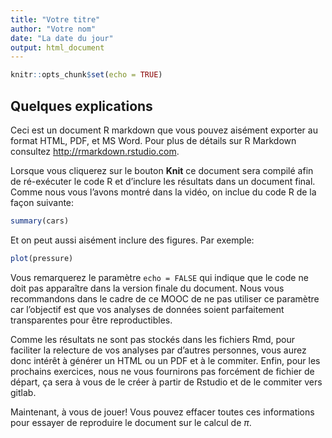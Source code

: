 ```yaml
---
title: "Votre titre"
author: "Votre nom"
date: "La date du jour"
output: html_document
---
```



```r
knitr::opts_chunk$set(echo = TRUE)
```

## Quelques explications

Ceci est un document R markdown que vous pouvez aisément exporter au format HTML, PDF, et MS Word. Pour plus de détails sur R Markdown consultez <http://rmarkdown.rstudio.com>.

Lorsque vous cliquerez sur le bouton **Knit** ce document sera compilé afin de ré-exécuter le code R et d'inclure les résultats dans un document final. Comme nous vous l'avons montré dans la vidéo, on inclue du code R de la façon suivante:

```r
summary(cars)
```

Et on peut aussi aisément inclure des figures. Par exemple:

```r
plot(pressure)
```

Vous remarquerez le paramètre `echo = FALSE` qui indique que le code ne doit pas apparaître dans la version finale du document. Nous vous recommandons dans le cadre de ce MOOC de ne pas utiliser ce paramètre car l'objectif est que vos analyses de données soient parfaitement transparentes pour être reproductibles. 

Comme les résultats ne sont pas stockés dans les fichiers Rmd, pour faciliter la relecture de vos analyses par d'autres personnes, vous aurez donc intérêt à générer un HTML ou un PDF et à le commiter.
Enfin, pour les prochains exercices, nous ne vous fournirons pas forcément de fichier de départ, ça sera à vous de le créer à partir de Rstudio et de le commiter vers gitlab.

Maintenant, à vous de jouer! Vous pouvez effacer toutes ces informations pour essayer de reproduire le document sur le calcul de $\pi$.
